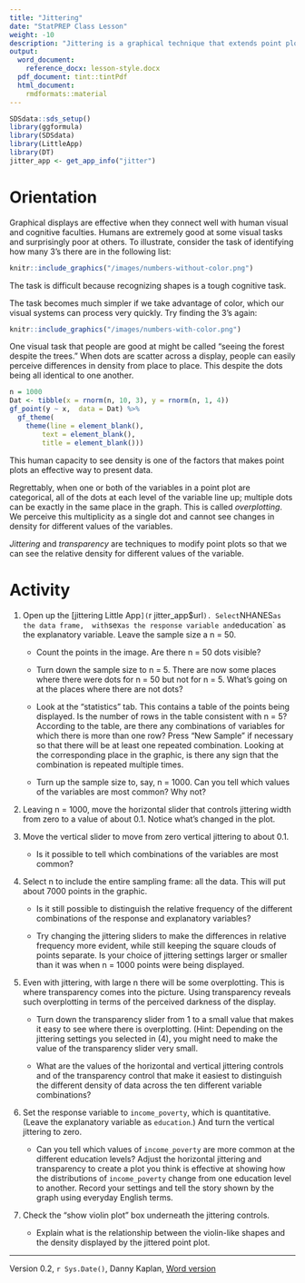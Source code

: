```yaml
---
title: "Jittering"
date: "StatPREP Class Lesson"
weight: -10
description: "Jittering is a graphical technique that extends point plots to make them more informative about categorical variables."
output:
  word_document:
    reference_docx: lesson-style.docx
  pdf_document: tint::tintPdf
  html_document:
    rmdformats::material
---
```



```r
SDSdata::sds_setup()
library(ggformula)
library(SDSdata)
library(LittleApp)
library(DT)
jitter_app <- get_app_info("jitter")
```

# Orientation

Graphical displays are effective when they connect well with human visual and cognitive  faculties. Humans are extremely good at some visual tasks and surprisingly poor at others. To illustrate,  consider the task of identifying how many 3's there are in the following list:

```r
knitr::include_graphics("/images/numbers-without-color.png") 
```

The task is difficult because recognizing shapes is a tough cognitive task.

The task becomes much simpler if we take advantage of color, which our visual systems can process very quickly. Try finding the 3's again:

```r
knitr::include_graphics("/images/numbers-with-color.png") 
```

One visual task that people are good at might be called "seeing the forest despite the trees." When dots are scatter across a display, people can easily perceive differences in density from  place to place. This despite the dots being all identical to one another.

```r
n = 1000
Dat <- tibble(x = rnorm(n, 10, 3), y = rnorm(n, 1, 4))
gf_point(y ~ x,  data = Dat) %>%
  gf_theme(
    theme(line = element_blank(),
        text = element_blank(),
        title = element_blank()))
```


This human capacity to see density is one of the factors that makes point plots an effective way to present  data.

Regrettably, when one or both of the variables in a point plot are categorical, all of the dots at each level of the variable line up; multiple dots can be exactly in the same place in  the graph. This is called *overplotting*. We perceive this multiplicity as a single dot and cannot see changes in density for different values of the variables.

*Jittering* and *transparency* are techniques to modify point plots so that we can see the relative density for different values of the variable.

# Activity

1. Open up the [jittering Little App`](`r jitter_app$url`). Select `NHANES` as the data frame,  with `sex` as the response variable and `education` as the explanatory variable.  Leave the sample size a n = 50.

    * Count the points in the image. Are there n = 50 dots visible? 

    * Turn down the sample size to n = 5. There are now some places where there were dots for n = 50 but not for n = 5. What's going on at the places where there are not dots?
    
    * Look at the "statistics" tab. This contains a table of the points being displayed. Is the number of rows in the table consistent with n = 5? According to the table, are there any combinations of variables for which there is more than one row? Press "New Sample" if necessary so that there will be at least one repeated combination. Looking at the corresponding  place in the graphic, is there any sign that the combination is repeated multiple times.
    
    * Turn up the sample size to, say, n = 1000. Can you tell which values of the variables are most common? Why not?
    
2. Leaving n = 1000, move the horizontal slider that controls jittering width from zero to a value of about 0.1. Notice what's changed in the plot.

3. Move the vertical slider to move from zero vertical jittering to about 0.1.

    * Is it possible to tell which combinations of the variables are most common?
    
4. Select n to include the entire sampling frame: all the data. This will put about 7000 points in the graphic. 

    * Is it still possible to distinguish the relative frequency of the different combinations of the response and explanatory variables?

    * Try changing the jittering sliders to make the differences in relative frequency more evident, while still keeping the square clouds of points separate. Is your choice of jittering settings larger or smaller  than it was when n = 1000 points were being displayed.
    
5.  Even with jittering, with large n there will be some overplotting. This is where transparency comes into  the picture. Using transparency reveals such overplotting in  terms of the perceived darkness of the display.

     * Turn down  the transparency slider from 1 to a small value that makes it easy to see where there is overplotting. (Hint: Depending on the jittering settings you selected in (4), you might need to make the value of the transparency slider very small.
     
     * What are the values of the horizontal and vertical jittering controls and of the transparency control that make it easiest to distinguish the different density of data across the ten different variable combinations?
     
6.  Set the response variable to `income_poverty`, which is quantitative. (Leave the explanatory variable as `education`.) And turn  the vertical jittering to zero. 

    * Can you tell which values of `income_poverty` are more common at the different education levels? Adjust the horizontal jittering and transparency to create a plot you think is effective at showing how the distributions  of `income_poverty` change from one education level to another. Record your settings and tell the story shown by  the graph using everyday English terms.
    
7. Check the "show violin plot" box underneath the jittering controls.

    * Explain what is the relationship between the violin-like shapes and the density displayed by the jittered point plot.

----------------------

Version 0.2, `r Sys.Date()`, Danny Kaplan, [Word version](`r paste0("/word-versions/",tools::file_path_sans_ext(current_input()), ".docx")`) 